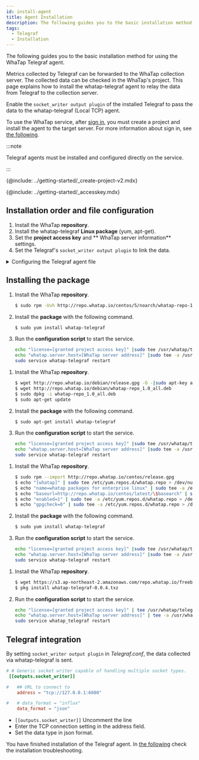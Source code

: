 ```yaml
---
id: install-agent
title: Agent Installation
description: The following guides you to the basic installation method for using the WhaTap Telegraf agent.
tags:
  - Telegraf
  - Installation
---
```



The following guides you to the basic installation method for using the WhaTap Telegraf agent.

Metrics collected by Telegraf can be forwarded to the WhaTap collection server. The collected data can be checked in the WhaTap's project. 
This page explains how to install the whatap-telegraf agent to relay the data from Telegraf to the collection server. 

Enable the `socket_writer output plugin` of the installed Telegraf to pass the data to the whatap-telegraf (Local TCP) agent.

To use the WhaTap service, after [sign in](https://www.whatap.io/en/signup/), you must create a project and install the agent to the target server. For more information about sign in, see [the following](../account/account-manage).

:::note

Telegraf agents must be installed and configured directly on the service.

:::

{@include: ../getting-started/_create-project-v2.mdx}

{@include: ../getting-started/_accesskey.mdx} 

## Installation order and file configuration

1.  Install the WhaTap **repository**.
2.  Install the whatap-telegraf **Linux package** (yum, apt-get).
3.  Set the **project access key** and ** WhaTap server information** settings.
4.  Set the Telegraf's `socket_writer output plugin` to link the data.

<details>
<summary>Configuring the Telegraf agent file</summary>

-   **whatap_telegraf**

    By using the service running file, this program sends the data from Telegraf to the collection server.

-   **/etc/init.d/whatap-telegraf** (FreeBSD /usr/local/etc/whatap_telegraf)

    Service script file.

-   **whatap.conf**

    It is the configuration file. This is the file where the address of the collection server and the server's project access key are entered.

-   **whatap-telegraf-#.log**

    Agent log file. (_/usr/whatap/telegraf/logs_)

</details>

## Installing the package

<Tabs>
<TabItem value="rc" label="Red Hat/CentOS">

1.  Install the WhaTap **repository**.

    ```bash title=SH
    $ sudo rpm -Uvh http://repo.whatap.io/centos/5/noarch/whatap-repo-1.0-1.noarch.rpm
    ```

2.  Install the **package** with the following command.

    ```bash title=SH
    $ sudo yum install whatap-telegraf
    ```

3.  Run the **configuration script** to start the service.

    ```bash title=SH
    echo "license=[granted project access key]" |sudo tee /usr/whatap/telegraf/whatap.conf
    echo "whatap.server.host=[WhaTap server address]" |sudo tee -a /usr/whatap/telegraf/whatap.conf
    sudo service whatap-telegraf restart
    ```

</TabItem>
<TabItem value="du" label="Debian/Ubuntu">

1.  Install the WhaTap **repository**.

    ```bash title=SH
    $ wget http://repo.whatap.io/debian/release.gpg -O -|sudo apt-key add -
    $ wget http://repo.whatap.io/debian/whatap-repo_1.0_all.deb
    $ sudo dpkg -i whatap-repo_1.0_all.deb
    $ sudo apt-get update
    ```

2.  Install the **package** with the following command.
    ```bash title=SH
    $ sudo apt-get install whatap-telegraf
    ```

3.  Run the **configuration script** to start the service.
    ```bash title=SH
    echo "license=[granted project access key]" |sudo tee /usr/whatap/telegraf/whatap.conf
    echo "whatap.server.host=[WhaTap server address]" |sudo tee -a /usr/whatap/telegraf/whatap.conf
    sudo service whatap-telegraf restart
    ```

</TabItem>
<TabItem value="al" label="Amazon Linux">

1.  Install the WhaTap **repository**.

    ```bash title=SH
    $ sudo rpm --import http://repo.whatap.io/centos/release.gpg
    $ echo "[whatap]" | sudo tee /etc/yum.repos.d/whatap.repo > /dev/null
    $ echo "name=whatap packages for enterprise linux" | sudo tee -a /etc/yum.repos.d/whatap.repo > /dev/null
    $ echo "baseurl=http://repo.whatap.io/centos/latest/\$basearch" | sudo tee -a /etc/yum.repos.d/whatap.repo > /dev/null
    $ echo "enabled=1" | sudo tee -a /etc/yum.repos.d/whatap.repo > /dev/null
    $ echo "gpgcheck=0" | sudo tee -a /etc/yum.repos.d/whatap.repo > /dev/null
    ```

2.  Install the **package** with the following command.

    ```bash title=SH
    $ sudo yum install whatap-telegraf
    ```

3.  Run the **configuration script** to start the service.

    ```bash title=SH
    echo "license=[granted project access key]" |sudo tee /usr/whatap/telegraf/whatap.conf
    echo "whatap.server.host=[WhaTap server address]" |sudo tee -a /usr/whatap/telegraf/whatap.conf
    sudo service whatap-telegraf restart
    ```

</TabItem>
<TabItem value="fb" label="FreeBSD">

1.  Install the WhaTap **repository**.

    ```bash title=SH
    $ wget https://s3.ap-northeast-2.amazonaws.com/repo.whatap.io/freebsd/10/whatap-telegraf-0.0.4.txz
    $ pkg install whatap-telegraf-0.0.4.txz
    ```

2.  Run the **configuration script** to start the service.

    ```bash title=SH
    echo "license=[granted project access key]" | tee /usr/whatap/telegraf/whatap.conf
    echo "whatap.server.host=[WhaTap server address]" | tee -a /usr/whatap/telegraf/whatap.conf
    sudo service whatap_telegraf restart
    ```

</TabItem>
</Tabs>

## Telegraf integration

By setting `socket_writer output plugin` in _Telegraf.conf_, the data collected via whatap-telegraf is sent.

```toml title='TOML'
# # Generic socket writer capable of handling multiple socket types.
 [[outputs.socket_writer]]

#   ## URL to connect to
    address = "tcp://127.0.0.1:6600"

#   # data_format = "influx"
    data_format = "json"
```

-   `[[outputs.socket_writer]]` Uncomment the line
-   Enter the TCP connection setting in the address field.
-   Set the data type in json format.

You have finished installation of the Telegraf agent. In [the following](agent-troubleshooting) check the installation troubleshooting.
